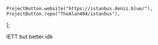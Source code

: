 	ProjectButton.website("https://istanbus.deniz.blue/"),
	ProjectButton.repo("TheAlan404/istanbus"),
];

IETT but better idk
